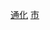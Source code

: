 {{Catnav|頁面分類|...|中国各省城市|吉林城市|吉林县级市}}
{{Catnav|頁面分類|...|吉林行政区划|吉林县级行政区|吉林县级市}}
{{Catnav|頁面分類|...|吉林地级市|通化|通化行政区划|通化区县市}}
[[Category:吉林县级市|通化]]
[[Category:通化区县市|市]]
{{catmore|集安市|吉林省集安市}}
